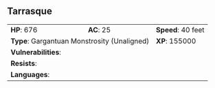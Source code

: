 ## Tarrasque {#monster-tarrasque}

```{=html}
<table class="table table-striped">
    <tbody>
        <tr>                    
            <td><b>HP</b>: 676</td>
            <td><b>AC</b>: 25</td>
            <td><b>Speed</b>: 40 feet</td>
        </tr>
        <tr>
            <td colspan="2"><b>Type</b>: Gargantuan Monstrosity (Unaligned)</td>
            <td><b>XP</b>: 155000</td>
        </tr>
        <tr>
            <td colspan="3"><b>Vulnerabilities</b>: </td>
        </tr>
        <tr>
            <td colspan="3"><b>Resists</b>: </td>
        </tr>
        <tr>
            <td colspan="3"><b>Languages</b>: </td>
        </tr>
    </tbody>
</table>
```